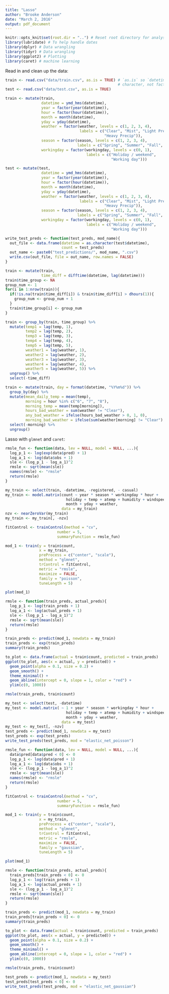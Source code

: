 ```yaml
---
title: "Lasso"
author: "Brooke Anderson"
date: "March 2, 2016"
output: pdf_document
---
```



```r
knitr::opts_knit$set(root.dir = "..") # Reset root directory for analysis
library(lubridate) # To help handle dates
library(dplyr) # Data wrangling
library(tidyr) # Data wrangling
library(ggplot2) # Plotting
library(caret) # machine learning
```

Read in and clean up the data:

```r
train <- read.csv("data/train.csv", as.is = TRUE) # `as.is` so `datetime` comes in as
                                                  # character, not factor
test <- read.csv("data/test.csv", as.is = TRUE)

train <- mutate(train,
                datetime = ymd_hms(datetime),
                year = factor(year(datetime)),
                hour = factor(hour(datetime)),
                month = month(datetime),
                yday = yday(datetime),
                weather = factor(weather, levels = c(1, 2, 3, 4),
                                 labels = c("Clear", "Mist", "Light Precip",
                                            "Heavy Precip")),
                season = factor(season, levels = c(1, 2, 3, 4),
                                labels = c("Spring", "Summer", "Fall", "Winter")),
                workingday = factor(workingday, levels = c(0, 1),
                                    labels = c("Holiday / weekend",
                                               "Working day")))

test <- mutate(test,
                datetime = ymd_hms(datetime),
                year = factor(year(datetime)),
                hour = factor(hour(datetime)),
                month = month(datetime),
                yday = yday(datetime),
                weather = factor(weather, levels = c(1, 2, 3, 4),
                                 labels = c("Clear", "Mist", "Light Precip",
                                            "Heavy Precip")),
                season = factor(season, levels = c(1, 2, 3, 4),
                                labels = c("Spring", "Summer", "Fall", "Winter")),
                workingday = factor(workingday, levels = c(0, 1),
                                    labels = c("Holiday / weekend",
                                               "Working day")))

write_test_preds <- function(test_preds, mod_name){
  out_file <- data.frame(datetime = as.character(test$datetime),
                         count = test_preds)
  out_name <- paste0("test_predictions/", mod_name, ".csv")
  write.csv(out_file, file = out_name, row.names = FALSE)
}
```

```r
train <- mutate(train,
                time_diff = difftime(datetime, lag(datetime)))
train$time_group <- NA
group_num <- 1
for(i in 1:nrow(train)){
  if(!is.na(train$time_diff[i]) & train$time_diff[i] > dhours(1)){
    group_num <- group_num + 1
  }
  train$time_group[i] <- group_num
}

train <- group_by(train, time_group) %>% 
  mutate(temp1 = lag(temp, 1),
         temp2 = lag(temp, 2),
         temp3 = lag(temp, 3),
         temp4 = lag(temp, 4),
         temp5 = lag(temp, 5),
         weather1 = lag(weather, 1),
         weather2 = lag(weather, 2),
         weather3 = lag(weather, 3),
         weather4 = lag(weather, 4),
         weather5 = lag(weather, 5)) %>%
  ungroup() %>%
  select(-time_diff)

train <- mutate(train, day = format(datetime, "%Y%m%d")) %>%
  group_by(day) %>%
  mutate(mean_daily_temp = mean(temp),
         morning = hour %in% c("6", "7", "8"),
         morning_temp = mean(temp[morning]),
         hours_bad_weather = sum(weather != "Clear"),
         any_bad_weather = ifelse(hours_bad_weather > 0, 1, 0),
         morning_bad_weather = ifelse(sum(weather[morning] != "Clear") > 0, 1, 0)) %>%
  select(-morning) %>%
  ungroup()
```

Lasso with `glmnet` and `caret`: 

```r
rmsle_fun <- function(data, lev = NULL, model = NULL, ...){
  log_p_1 <- log(exp(data$pred) + 1)
  log_a_1 <- log(data$obs + 1)
  sle <- (log_p_1 - log_a_1)^2
  rmsle <- sqrt(mean(sle))
  names(rmsle) <- "rmsle"
  return(rmsle)
}

my_train <- select(train, -datetime, -registered, - casual)
my_train <- model.matrix(count ~ year * season * workingday * hour + 
                           holiday + temp + atemp + humidity + windspeed + 
                           month + yday + weather,
                         data = my_train)
nzv <- nearZeroVar(my_train)
my_train <- my_train[, -nzv]

fitControl <- trainControl(method = "cv",
                       number = 5,
                       summaryFunction = rmsle_fun)

mod_1 <- train(y = train$count,
               x = my_train,
               preProcess = c("center", "scale"),
               method = "glmnet",
               trControl = fitControl,
               metric = "rmsle",
               maximize = FALSE,
               family = "poisson",
               tuneLength = 5)
```

```r
plot(mod_1)
```

```r
rmsle <- function(train_preds, actual_preds){
  log_p_1 <- log(train_preds + 1)
  log_a_1 <- log(actual_preds + 1)
  sle <- (log_p_1 - log_a_1)^2
  rmsle <- sqrt(mean(sle))
  return(rmsle)
}

train_preds <- predict(mod_1, newdata = my_train)
train_preds <- exp(train_preds)
summary(train_preds)

to_plot <- data.frame(actual = train$count, predicted = train_preds)
ggplot(to_plot, aes(x = actual, y = predicted)) + 
  geom_point(alpha = 0.1, size = 0.2) + 
  geom_smooth() + 
  theme_minimal() + 
  geom_abline(intercept = 0, slope = 1, color = "red") + 
  ylim(c(0, 1000))

rmsle(train_preds, train$count)

my_test <- select(test, -datetime)
my_test <- model.matrix( ~ 1 + year * season * workingday * hour + 
                           holiday + temp + atemp + humidity + windspeed + 
                           month + yday + weather,
                         data = my_test)
my_test <- my_test[, -nzv]
test_preds <- predict(mod_1, newdata = my_test)
test_preds <- exp(test_preds)
write_test_preds(test_preds, mod = "elastic_net_poisson")
```

```r
rmsle_fun <- function(data, lev = NULL, model = NULL, ...){
  data$pred[data$pred < 0] <- 0
  log_p_1 <- log(data$pred + 1)
  log_a_1 <- log(data$obs + 1)
  sle <- (log_p_1 - log_a_1)^2
  rmsle <- sqrt(mean(sle))
  names(rmsle) <- "rmsle"
  return(rmsle)
}

fitControl <- trainControl(method = "cv",
                       number = 5,
                       summaryFunction = rmsle_fun)

mod_1 <- train(y = train$count,
               x = my_train,
               preProcess = c("center", "scale"),
               method = "glmnet",
               trControl = fitControl,
               metric = "rmsle",
               maximize = FALSE,
               family = "gaussian",
               tuneLength = 5)
```

```r
plot(mod_1)
```

```r
rmsle <- function(train_preds, actual_preds){
  train_preds[train_preds < 0] <- 0
  log_p_1 <- log(train_preds + 1)
  log_a_1 <- log(actual_preds + 1)
  sle <- (log_p_1 - log_a_1)^2
  rmsle <- sqrt(mean(sle))
  return(rmsle)
}

train_preds <- predict(mod_1, newdata = my_train)
train_preds[train_preds < 0] <- 0
summary(train_preds)

to_plot <- data.frame(actual = train$count, predicted = train_preds)
ggplot(to_plot, aes(x = actual, y = predicted)) + 
  geom_point(alpha = 0.1, size = 0.2) + 
  geom_smooth() + 
  theme_minimal() + 
  geom_abline(intercept = 0, slope = 1, color = "red") + 
  ylim(c(0, 1000))

rmsle(train_preds, train$count)

test_preds <- predict(mod_1, newdata = my_test)
test_preds[test_preds < 0] <- 0
write_test_preds(test_preds, mod = "elastic_net_gaussian")
```



